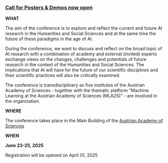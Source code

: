 ### [Call for Posters & Demos now open](/registration-submission/)

**WHAT**

The aim of the conference is to explore and reflect the current and future AI research in the Humanities and Social Sciences and at the same time the future of these paradigms in the age of AI.

During the conference, we want to discuss and reflect on the broad topic of AI research with a combination of academy and external (invited) experts exchange views on the changes, challenges and potentials of future research in the context of the Humanities and Social Sciences. The implications that AI will have for the future of our scientific disciplines and their scientific practices will also be critically examined. 

The conference is transdisciplinary as five institutes of the Austrian Academy of Sciences - together with the thematic platform “Machine Learning at the Austrian Academy of Sciences (MLA2S)” - are involved in the organization.

**WHERE**

The conference takes place in the Main Building of the [Austrian Academy of Sciences](https://www.oeaw.ac.at/) &#x20;

**WHEN**

**June 23-25, 2025**

Registration will be opened on April 01, 2025
